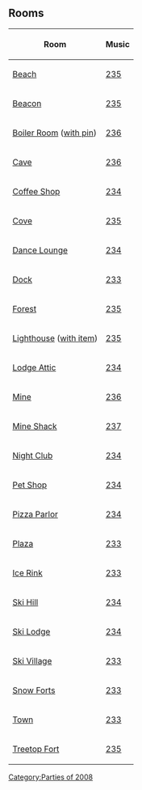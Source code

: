 {{CPW|Medieval Party 2008|Festa Medieval 2008}}

==Rooms==
<center>
{|class="wikitable" border="1"
!Room!!Music
|-
|[[Media:Rooms0516Beach50.swf|Beach]]||[[Media:Music235.swf|235]]
|-
|[[Media:Rooms0516Beacon50.swf|Beacon]]||[[Media:Music235.swf|235]]
|-
|[[Media:Rooms0516Boiler50.swf|Boiler Room]] ([[Media:RoomsBoiler-MedievalParty2008 2.swf|with pin]])||[[Media:Music236.swf|236]]
|-
|[[Media:Rooms0516Cave50.swf|Cave]]||[[Media:Music236.swf|236]]
|-
|[[Media:Rooms0516Coffee51.swf|Coffee Shop]]||[[Media:Music234.swf|234]]
|-
|[[Media:Rooms0516Cove50.swf|Cove]]||[[Media:Music235.swf|235]]
|-
|[[Media:Rooms0516Lounge50.swf|Dance Lounge]]||[[Media:Music234.swf|234]]
|-
|[[Media:Rooms0516Dock50.swf|Dock]]||[[Media:Music233.swf|233]]
|-
|[[Media:Rooms0516Forest50.swf|Forest]]||[[Media:Music235.swf|235]]
|-
|[[Media:Rooms0516Light50.swf|Lighthouse]] ([[Media:RoomsLight-MedievalParty2008 2.swf|with item]])||[[Media:Music235.swf|235]]
|-
|[[Media:Rooms0516Attic50.swf|Lodge Attic]]||[[Media:Music234.swf|234]]
|-
|[[Media:Rooms0516Mine50.swf|Mine]]||[[Media:Music236.swf|236]]
|-
|[[Media:Rooms0516Shack50.swf|Mine Shack]]||[[Media:Music233.swf|237]]
|-
|[[Media:Rooms0516Dance50.swf|Night Club]]||[[Media:Music234.swf|234]]
|-
|[[Media:Rooms0516Pet50.swf|Pet Shop]]||[[Media:Music234.swf|234]]
|-
|[[Media:Rooms0516Pizza50.swf|Pizza Parlor]]||[[Media:Music234.swf|234]]
|-
|[[Media:Rooms0516Plaza50.swf|Plaza]]||[[Media:Music233.swf|233]]
|-
|[[Media:Rooms0516Rink51.swf|Ice Rink]]||[[Media:Music233.swf|233]]
|-
|[[Media:Rooms0516Mtn50.swf|Ski Hill]]||[[Media:Music234.swf|234]]
|-
|[[Media:Rooms0516Lodge50.swf|Ski Lodge]]||[[Media:Music234.swf|234]]
|-
|[[Media:Rooms0516Village50.swf|Ski Village]]||[[Media:Music233.swf|233]]
|-
|[[Media:Rooms0516Forts51.swf|Snow Forts]]||[[Media:Music233.swf|233]]
|-
|[[Media:ArtworkRooms0516Town51.swf|Town]]||[[Media:Music233.swf|233]]
|-
|[[Media:Rooms0516Party50.swf|Treetop Fort]]||[[Media:Music235.swf|235]]
|}
</center>
{{Parties}}

[[Category:Parties of 2008]]
